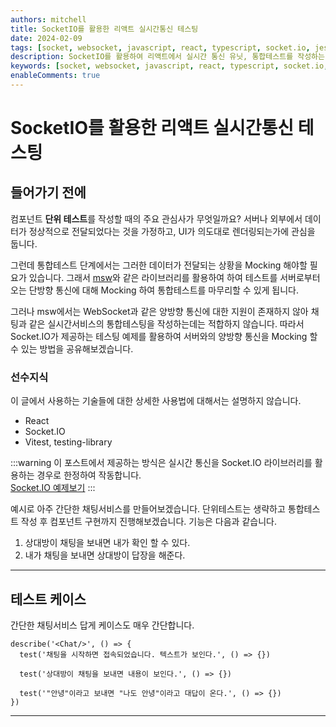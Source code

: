 ```yaml
---
authors: mitchell
title: SocketIO를 활용한 리액트 실시간통신 테스팅
date: 2024-02-09
tags: [socket, websocket, javascript, react, typescript, socket.io, jest, vitest, testing-library]
description: SocketIO를 활용하여 리액트에서 실시간 통신 유닛, 통합테스트를 작성하는 방법
keywords: [socket, websocket, javascript, react, typescript, socket.io, jest, vitest, testing-library]
enableComments: true
---
```

# SocketIO를 활용한 리액트 실시간통신 테스팅

## 들어가기 전에
컴포넌트 **단위 테스트**를 작성할 때의 주요 관심사가 무엇일까요? 서버나 외부에서 데이터가 정상적으로 전달되었다는 것을 가정하고, UI가 의도대로 렌더링되는가에 관심을 둡니다.

그런데 통합테스트 단계에서는 그러한 데이터가 전달되는 상황을 Mocking 해야할 필요가 있습니다. 그래서 [msw](https://mswjs.io/)와 같은 라이브러리를 활용하여 하여 테스트를 서버로부터 오는 단방향 통신에 대해 Mocking 하여 통합테스트를 마무리할 수 있게 됩니다.

그러나 msw에서는 WebSocket과 같은 양방향 통신에 대한 지원이 존재하지 않아 채팅과 같은 실시간서비스의 통합테스팅을 작성하는데는 적합하지 않습니다. 따라서 Socket.IO가 제공하는 테스팅 예제를 활용하여 서버와의 양방향 통신을 Mocking 할 수 있는 방법을 공유해보겠습니다.

### 선수지식
이 글에서 사용하는 기술들에 대한 상세한 사용법에 대해서는 설명하지 않습니다.
- React
- Socket.IO
- Vitest, testing-library

:::warning
이 포스트에서 제공하는 방식은 실시간 통신을 Socket.IO 라이브러리를 활용하는 경우로 한정하여 작동합니다.  
[Socket.IO 예제보기](https://socket.io/docs/v4/testing/)
:::

예시로 아주 간단한 채팅서비스를 만들어보겠습니다. 단위테스트는 생략하고 통합테스트 작성 후 컴포넌트 구현까지 진행해보겠습니다. 기능은 다음과 같습니다.
1. 상대방이 채팅을 보내면 내가 확인 할 수 있다.
2. 내가 채팅을 보내면 상대방이 답장을 해준다.

---

## 테스트 케이스
간단한 채팅서비스 답게 케이스도 매우 간단합니다.
```tsx
describe('<Chat/>', () => {
  test('채팅을 시작하면 접속되었습니다. 텍스트가 보인다.', () => {})

  test('상대방이 채팅을 보내면 내용이 보인다.', () => {})

  test('"안녕"이라고 보내면 "나도 안녕"이라고 대답이 온다.', () => {})
})
```

---

